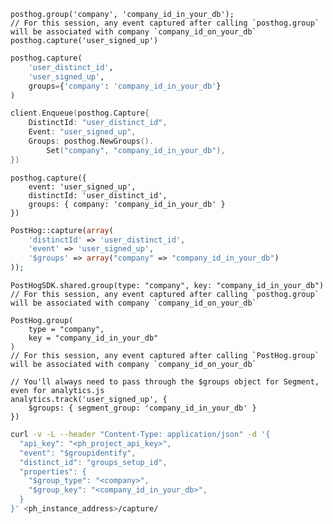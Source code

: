 <MultiLanguage>

```js-web
posthog.group('company', 'company_id_in_your_db');
// For this session, any event captured after calling `posthog.group` will be associated with company `company_id_on_your_db`
posthog.capture('user_signed_up')
```

```python
posthog.capture(
    'user_distinct_id',
    'user_signed_up',
    groups={'company': 'company_id_in_your_db'}
)
```

```go
client.Enqueue(posthog.Capture{
    DistinctId: "user_distinct_id",
    Event: "user_signed_up",
    Groups: posthog.NewGroups().
        Set("company", "company_id_in_your_db"),
})
```

```node
posthog.capture({
    event: 'user_signed_up',
    distinctId: 'user_distinct_id',
    groups: { company: 'company_id_in_your_db' }
})
```

```php
PostHog::capture(array(
    'distinctId' => 'user_distinct_id',
    'event' => 'user_signed_up',
    '$groups' => array("company" => "company_id_in_your_db")
));
```

```ios_swift
PostHogSDK.shared.group(type: "company", key: "company_id_in_your_db")
// For this session, any event captured after calling `posthog.group` will be associated with company `company_id_on_your_db`
```

```android_kotlin
PostHog.group(
    type = "company", 
    key = "company_id_in_your_db"
)
// For this session, any event captured after calling `PostHog.group` will be associated with company `company_id_on_your_db`
```

```segment
// You'll always need to pass through the $groups object for Segment, even for analytics.js
analytics.track('user_signed_up', {
    $groups: { segment_group: 'company_id_in_your_db' }
})
```

```bash
curl -v -L --header "Content-Type: application/json" -d '{
  "api_key": "<ph_project_api_key>",
  "event": "$groupidentify",
  "distinct_id": "groups_setup_id",
  "properties": {
    "$group_type": "<company>",
    "$group_key": "<company_id_in_your_db>",
  }
}' <ph_instance_address>/capture/
```

</MultiLanguage>